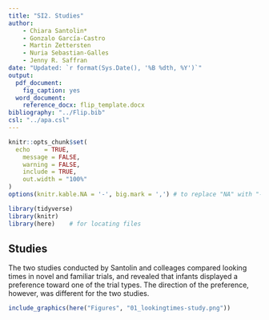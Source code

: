```yaml
---
title: "SI2. Studies"
author:
    - Chiara Santolin*
    - Gonzalo García-Castro
    - Martin Zettersten
    - Nuria Sebastian-Galles
    - Jenny R. Saffran
date: "Updated: `r format(Sys.Date(), '%B %dth, %Y')`"
output:
  pdf_document:
    fig_caption: yes
  word_document:
    reference_docx: flip_template.docx
bibliography: "../Flip.bib"
csl: "../apa.csl"
---
```


```r
knitr::opts_chunk$set(
  echo    = TRUE,
	message = FALSE,
	warning = FALSE,
	include = TRUE,
	out.width = "100%"
)
options(knitr.kable.NA = '-', big.mark = ',') # to replace "NA" with "-" in knitr::kable
```

```r
library(tidyverse)
library(knitr)
library(here)    # for locating files
```

## Studies

The two studies conducted by Santolin and colleages compared looking times in novel and familiar trials, and revealed that infants displayed a preference toward one of the trial types. The direction of the preference, however, was different for the two studies.

```r

include_graphics(here("Figures", "01_lookingtimes-study.png"))

```